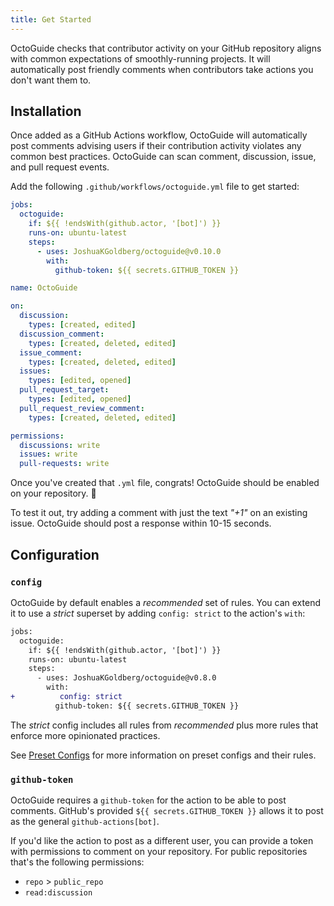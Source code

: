```yaml
---
title: Get Started
---
```


OctoGuide checks that contributor activity on your GitHub repository aligns with common expectations of smoothly-running projects.
It will automatically post friendly comments when contributors take actions you don't want them to.

## Installation

Once added as a GitHub Actions workflow, OctoGuide will automatically post comments advising users if their contribution activity violates any common best practices.
OctoGuide can scan comment, discussion, issue, and pull request events.

Add the following `.github/workflows/octoguide.yml` file to get started:

```yml title=".github/workflows/octoguide.yml"
jobs:
  octoguide:
    if: ${{ !endsWith(github.actor, '[bot]') }}
    runs-on: ubuntu-latest
    steps:
      - uses: JoshuaKGoldberg/octoguide@v0.10.0
        with:
          github-token: ${{ secrets.GITHUB_TOKEN }}

name: OctoGuide

on:
  discussion:
    types: [created, edited]
  discussion_comment:
    types: [created, deleted, edited]
  issue_comment:
    types: [created, deleted, edited]
  issues:
    types: [edited, opened]
  pull_request_target:
    types: [edited, opened]
  pull_request_review_comment:
    types: [created, deleted, edited]

permissions:
  discussions: write
  issues: write
  pull-requests: write
```

Once you've created that `.yml` file, congrats!
OctoGuide should be enabled on your repository.
👏

To test it out, try adding a comment with just the text _"+1"_ on an existing issue.
OctoGuide should post a response within 10-15 seconds.

## Configuration

### `config`

OctoGuide by default enables a _recommended_ set of rules.
You can extend it to use a _strict_ superset by adding `config: strict` to the action's `with`:

```diff lang="yml" title=".github/workflows/octoguide.yml"
jobs:
  octoguide:
    if: ${{ !endsWith(github.actor, '[bot]') }}
    runs-on: ubuntu-latest
    steps:
      - uses: JoshuaKGoldberg/octoguide@v0.8.0
        with:
+          config: strict
          github-token: ${{ secrets.GITHUB_TOKEN }}
```

The _strict_ config includes all rules from _recommended_ plus more rules that enforce more opinionated practices.

See [Preset Configs](./configs) for more information on preset configs and their rules.

### `github-token`

OctoGuide requires a `github-token` for the action to be able to post comments.
GitHub's provided `${{ secrets.GITHUB_TOKEN }}` allows it to post as the general `github-actions[bot]`.

If you'd like the action to post as a different user, you can provide a token with permissions to comment on your repository.
For public repositories that's the following permissions:

- `repo` > `public_repo`
- `read:discussion`
